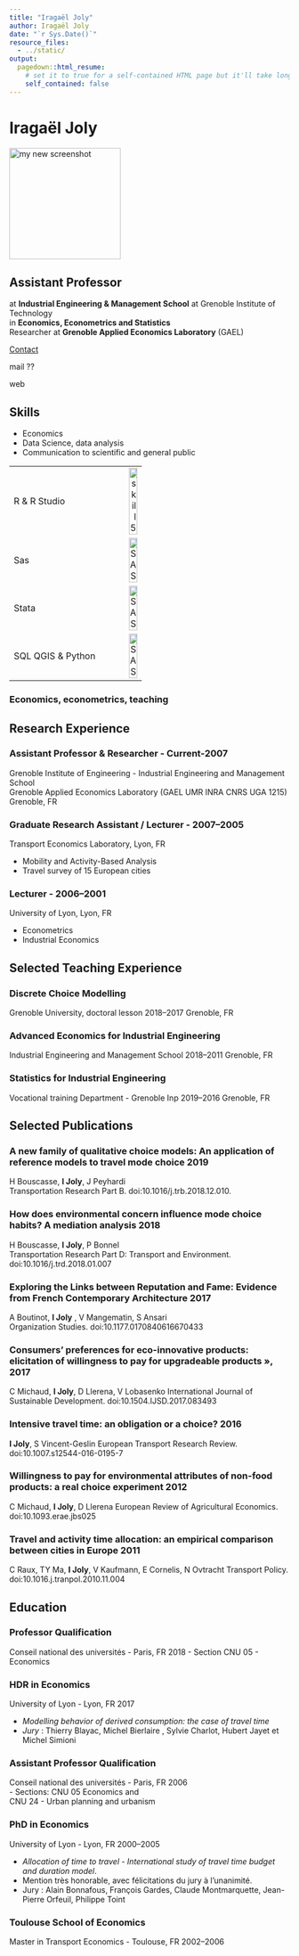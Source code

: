 ```yaml
---
title: "Iragaël Joly"
author: Iragaël Joly
date: "`r Sys.Date()`"
resource_files:
  - ../static/
output:
  pagedown::html_resume:
    # set it to true for a self-contained HTML page but it'll take longer to render
    self_contained: false
---
```



#  Iragaël Joly


<img alt = 'my new screenshot' width='200' src='/Resume/Resume_files/header_ECUREUIL_8563bfcd1b052ba889107feeaee32b8e.jpg' />



## Assistant Professor  
at **Industrial Engineering & Management School** at Grenoble Institute of Technology  
in **Economics, Econometrics and Statistics**  
Researcher at **Grenoble Applied Economics Laboratory** (GAEL)

[Contact](/content/Contact)

mail ??

web



Skills {#skills}
--------------------------------------------------------------------------------

- Economics
- Data Science, data analysis
- Communication to scientific and general public



|          |              |
|:----------------------|--------------:|
|R & R Studio        |  ![skill5](/resume/skill5.png){width=50%}  |
|Sas                 |  ![SAS](/resume/skill4.png){width=50%}   |
|Stata               | ![SAS](/resume/skill3.png){width=50%}  |
|SQL QGIS & Python   | ![SAS](/resume/skill3.png){width=50%}  |



### Economics, econometrics, teaching


<!--::: POSITION   -->
Research Experience {data-icon=flask}
--------------------------------------------------------------------------------

### Assistant Professor & Researcher   -   Current-2007

Grenoble Institute of Engineering - Industrial Engineering and Management School  
Grenoble Applied Economics Laboratory (GAEL UMR INRA CNRS UGA 1215)
Grenoble, FR


### Graduate Research Assistant / Lecturer  -  2007--2005

Transport Economics Laboratory,   Lyon, FR

- Mobility and Activity-Based Analysis
- Travel survey of 15 European cities

### Lecturer  -  2006--2001
University of Lyon,  Lyon, FR

- Econometrics
- Industrial Economics

<!--::: TEACHING   -->
Selected Teaching Experience {data-icon=chalkboard-teacher}
--------------------------------------------------------------------------------

### Discrete Choice Modelling

Grenoble University, doctoral lesson
2018--2017   Grenoble, FR

### Advanced Economics for Industrial Engineering

Industrial Engineering and Management School
2018--2011   Grenoble, FR

### Statistics for Industrial Engineering

Vocational training Department - Grenoble Inp
2019--2016    Grenoble, FR




<!--::: PUBLICATIONS   -->

Selected Publications {data-icon=file}
--------------------------------------------------------------------------------

### A new family of qualitative choice models: An application of reference models to travel mode choice **2019**
H Bouscasse, **I Joly**, J Peyhardi  
Transportation Research Part B. doi:10.1016/j.trb.2018.12.010.

### How does environmental concern influence mode choice habits? A mediation analysis  **2018**
H Bouscasse, **I Joly**, P Bonnel  
Transportation Research Part D: Transport and Environment. doi:10.1016/j.trd.2018.01.007

### Exploring the Links between Reputation and Fame: Evidence from French Contemporary Architecture  **2017**
A Boutinot, **I Joly** , V Mangematin, S Ansari  
Organization Studies.  doi:10.1177.0170840616670433

### Consumers' preferences for eco-innovative products: elicitation of willingness to pay for upgradeable products », **2017**
C Michaud, **I Joly**, D Llerena, V Lobasenko
International Journal of Sustainable Development.  doi:10.1504.IJSD.2017.083493

### Intensive travel time: an obligation or a choice?   **2016**
**I Joly**, S Vincent-Geslin
European Transport Research Review. doi:10.1007.s12544-016-0195-7

### Willingness to pay for environmental attributes of non-food products: a real choice experiment  **2012**

C Michaud, **I Joly**, D Llerena
European Review of Agricultural Economics.  doi:10.1093.erae.jbs025

### Travel and activity time allocation: an empirical comparison between cities in Europe  **2011**

C Raux, TY Ma, **I Joly**, V Kaufmann, E Cornelis, N Ovtracht
Transport Policy.   doi:10.1016.j.tranpol.2010.11.004


<!--::: EDUCATION   -->
Education {data-icon=graduation-cap data-concise=true}
--------------------------------------------------------------------------------

### Professor Qualification

Conseil national des universités  -  Paris, FR
2018
   - Section CNU 05 - Economics

### HDR in Economics

University of Lyon  -  Lyon, FR
2017

- *Modelling behavior of derived consumption: the case of travel time*  
- *Jury* : Thierry Blayac, Michel Bierlaire , Sylvie Charlot, Hubert Jayet et Michel Simioni

### Assistant Professor Qualification

Conseil national des universités  -  Paris, FR
2006  
   - Sections: CNU 05 Economics and   
 CNU 24 - Urban planning and urbanism


### PhD in Economics

University of Lyon  -  Lyon, FR
2000--2005

- *Allocation of time to travel - International study of travel time budget and duration model*. 
- Mention très honorable, avec félicitations du jury à l'unanimité.
- Jury : Alain Bonnafous, François Gardes, Claude Montmarquette, Jean-Pierre Orfeuil, Philippe Toint

### Toulouse School of Economics

Master in Transport Economics  -  Toulouse, FR
2002--2006



